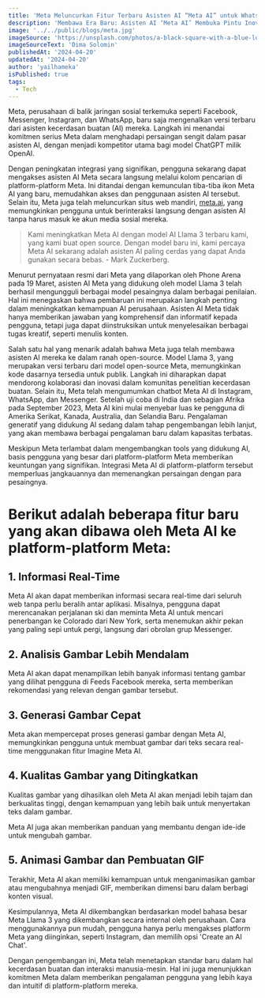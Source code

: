 ```yaml
---
title: 'Meta Meluncurkan Fitur Terbaru Asisten AI “Meta AI” untuk WhatsApp, Instagram, Facebook, dan Messenger'
description: 'Membawa Era Baru: Asisten AI ‘Meta AI’ Membuka Pintu Inovasi di Media Sosial'
image: '../../public/blogs/meta.jpg'
imageSource: 'https://unsplash.com/photos/a-black-square-with-a-blue-logo-on-it-mr26tQgHGmc'
imageSourceText: 'Dima Solomin'
publishedAt: '2024-04-20'
updatedAt: '2024-04-20'
author: 'yailhameka'
isPublished: true
tags:
  - Tech
---
```


Meta, perusahaan di balik jaringan sosial terkemuka seperti Facebook, Messenger, Instagram, dan WhatsApp, baru saja mengenalkan versi terbaru dari asisten kecerdasan buatan (AI) mereka. Langkah ini menandai komitmen serius Meta dalam menghadapi persaingan sengit dalam pasar asisten AI, dengan menjadi kompetitor utama bagi model ChatGPT milik OpenAI.

Dengan peningkatan integrasi yang signifikan, pengguna sekarang dapat mengakses asisten AI Meta secara langsung melalui kolom pencarian di platform-platform Meta. Ini ditandai dengan kemunculan tiba-tiba ikon Meta AI yang baru, memudahkan akses dan penggunaan asisten AI tersebut. Selain itu, Meta juga telah meluncurkan situs web mandiri, [meta.ai](https://www.meta.ai/), yang memungkinkan pengguna untuk berinteraksi langsung dengan asisten AI tanpa harus masuk ke akun media sosial mereka.

> Kami meningkatkan Meta AI dengan model AI Llama 3 terbaru kami, yang kami buat open source. Dengan model baru ini, kami percaya Meta AI sekarang adalah asisten AI paling cerdas yang dapat Anda gunakan secara bebas. - Mark Zuckerberg.

Menurut pernyataan resmi dari Meta yang dilaporkan oleh Phone Arena pada 19 Maret, asisten AI Meta yang didukung oleh model Llama 3 telah berhasil mengungguli berbagai model pesaingnya dalam berbagai penilaian. Hal ini menegaskan bahwa pembaruan ini merupakan langkah penting dalam meningkatkan kemampuan AI perusahaan. Asisten AI Meta tidak hanya memberikan jawaban yang komprehensif dan informatif kepada pengguna, tetapi juga dapat diinstruksikan untuk menyelesaikan berbagai tugas kreatif, seperti menulis konten.

Salah satu hal yang menarik adalah bahwa Meta juga telah membawa asisten AI mereka ke dalam ranah open-source. Model Llama 3, yang merupakan versi terbaru dari model open-source Meta, memungkinkan kode dasarnya tersedia untuk publik. Langkah ini diharapkan dapat mendorong kolaborasi dan inovasi dalam komunitas penelitian kecerdasan buatan.
Selain itu, Meta telah mengumumkan chatbot Meta AI di Instagram, WhatsApp, dan Messenger. Setelah uji coba di India dan sebagian Afrika pada September 2023, Meta AI kini mulai menyebar luas ke pengguna di Amerika Serikat, Kanada, Australia, dan Selandia Baru. Pengalaman generatif yang didukung AI sedang dalam tahap pengembangan lebih lanjut, yang akan membawa berbagai pengalaman baru dalam kapasitas terbatas.

Meskipun Meta terlambat dalam mengembangkan tools yang didukung AI, basis pengguna yang besar dari platform-platform Meta memberikan keuntungan yang signifikan. Integrasi Meta AI di platform-platform tersebut memperluas jangkauannya dan memenangkan persaingan dengan para pesaingnya.

# Berikut adalah beberapa fitur baru yang akan dibawa oleh Meta AI ke platform-platform Meta:

## 1. Informasi Real-Time

Meta AI akan dapat memberikan informasi secara real-time dari seluruh web tanpa perlu beralih antar aplikasi. Misalnya, pengguna dapat merencanakan perjalanan ski dan meminta Meta AI untuk mencari penerbangan ke Colorado dari New York, serta menemukan akhir pekan yang paling sepi untuk pergi, langsung dari obrolan grup Messenger.

## 2. Analisis Gambar Lebih Mendalam

Meta AI akan dapat menampilkan lebih banyak informasi tentang gambar yang dilihat pengguna di Feeds Facebook mereka, serta memberikan rekomendasi yang relevan dengan gambar tersebut.

## 3. Generasi Gambar Cepat

Meta akan mempercepat proses generasi gambar dengan Meta AI, memungkinkan pengguna untuk membuat gambar dari teks secara real-time menggunakan fitur Imagine Meta AI.

## 4. Kualitas Gambar yang Ditingkatkan

Kualitas gambar yang dihasilkan oleh Meta AI akan menjadi lebih tajam dan berkualitas tinggi, dengan kemampuan yang lebih baik untuk menyertakan teks dalam gambar.

Meta AI juga akan memberikan panduan yang membantu dengan ide-ide untuk mengubah gambar.

## 5. Animasi Gambar dan Pembuatan GIF

Terakhir, Meta AI akan memiliki kemampuan untuk menganimasikan gambar atau mengubahnya menjadi GIF, memberikan dimensi baru dalam berbagi konten visual.

Kesimpulannya, Meta AI dikembangkan berdasarkan model bahasa besar Meta Llama 3 yang dikembangkan secara internal oleh perusahaan. Cara menggunakannya pun mudah, pengguna hanya perlu mengakses platform Meta yang diinginkan, seperti Instagram, dan memilih opsi 'Create an AI Chat'.

Dengan pengembangan ini, Meta telah menetapkan standar baru dalam hal kecerdasan buatan dan interaksi manusia-mesin. Hal ini juga menunjukkan komitmen Meta dalam memberikan pengalaman pengguna yang lebih kaya dan intuitif di platform-platform mereka.
